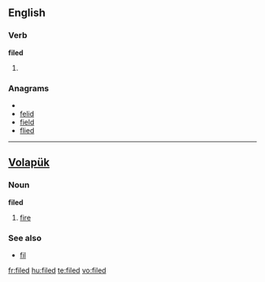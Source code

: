 ==English==

===Verb===
'''filed'''

# {{past of|file}}

===Anagrams===
* {{alphagram|defil}}
* [[felid#English|felid]]
* [[field#English|field]]
* [[flied#English|flied]]


----
==[[Volapük]]==

===Noun===
'''filed'''

# [[fire]]

===See also===
*[[fil]]

[[fr:filed]]
[[hu:filed]]
[[te:filed]]
[[vo:filed]]